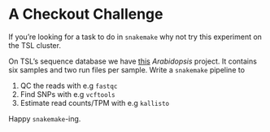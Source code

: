 # A Checkout Challenge

If you're looking for a task to do in `snakemake` why not try this experiment on the TSL cluster.


On TSL's sequence database we have [this](https://sequences.tsl.ac.uk/project?id=6177bbae3545d74de71ebb85) _Arabidopsis_ project. It contains six samples and two run files per sample. Write a `snakemake` pipeline to

  1. QC the reads with e.g `fastqc`
  2. Find SNPs with e.g `vcftools`
  3. Estimate read counts/TPM with e.g `kallisto`

Happy `snakemake`-ing.